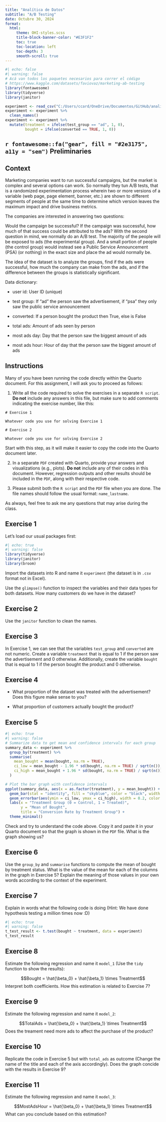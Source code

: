 ```yaml
---
title: "Analítica de Datos"
subtitle: "A/B Testing"
date: Octubre 30, 2024
format: 
  html:
     theme: OHI-styles.scss
     title-block-banner-color: "#E3F1F2"
     toc: true
     toc-location: left
     toc-depth: 3
     smooth-scroll: true
---
```

  
```r
#| echo: false
#| warning: false
# Acá van todos los paquetes necesarios para correr el código
# https://www.kaggle.com/datasets/faviovaz/marketing-ab-testing
library(fontawesome)
library(tidyverse)
library(janitor)

experiment <- read_csv("C:/Users/ccard/OneDrive/Documentos/GitHub/analisis_de_datos/experiment/marketing_AB.csv")
experiment <- experiment %>%
  clean_names()
experiment <- experiment %>%
  mutate(treatment = ifelse(test_group == "ad", 1, 0),
         bought = ifelse(converted == TRUE, 1, 0))

```


## `r fontawesome::fa("gear", fill = "#2e3175", a11y = "sem")` Preliminaries {#preliminares}

## Context


Marketing companies want to run successful campaigns, but the market is complex and several options can work. So normally they tun A/B tests, that is a randomized experimentation process wherein two or more versions of a variable (web page, page element, banner, etc.) are shown to different segments of people at the same time to determine which version leaves the maximum impact and drive business metrics.

The companies are interested in answering two questions:

Would the campaign be successful?
If the campaign was successful, how much of that success could be attributed to the ads?
With the second question in mind, we normally do an A/B test. The majority of the people will be exposed to ads (the experimental group). And a small portion of people (the control group) would instead see a Public Service Announcement (PSA) (or nothing) in the exact size and place the ad would normally be.

The idea of the dataset is to analyze the groups, find if the ads were successful, how much the company can make from the ads, and if the difference between the groups is statistically significant.

Data dictionary:

- user id: User ID (unique)

- test group: If "ad" the person saw the advertisement, if "psa" they only saw the public service announcement

- converted: If a person bought the product then True, else is False

- total ads: Amount of ads seen by person

- most ads day: Day that the person saw the biggest amount of ads

- most ads hour: Hour of day that the person saw the biggest amount of ads


## Instructions

Many of you have been running the code directly within the Quarto document. For this assignment, I will ask you to proceed as follows:

1. Write all the code required to solve the exercises in a separate `R script`. **Do not** include any answers in this file, but make sure to add comments indicating the exercise number, like this:

```
# Exercise 1

Whatever code you use for solving Exercise 1

# Exercise 2

Whatever code you use for solving Exercise 2

```

Start with this step, as it will make it easier to copy the code into the Quarto document later.



2. In a separate `PDF` created with Quarto, provide your answers and visualizations (e.g., plots). **Do not** include any of their codes in this document. However, regression outputs and other results should be included in the `PDF`, along with their respective code.

3. Please submit both the `R script` and the `PDF` file when you are done. The file names should follow the usual format: `name_lastname`.

As always, feel free to ask me any questions that may arise during the class.

## Exercise 1

Let's load our usual packages first:

```r
#| echo: true
#| warning: false
library(tidyverse)
library(janitor)
library(broom)
```

Import the datasets into R and name it `experiment` (the dataset is in `.csv` format not in Excel).

Use the `glimpse()` function to inspect the variables and their data types for both datasets. How many customers do we have in the dataset?

## Exercise 2

Use the `janitor` function to clean the names.

## Exercise 3

In Exercise 1, we can see that the variables `test_group` and `converted` are not numeric. Create a variable `treatment` that is equal to 1 if the person saw the advertisement and 0 otherwise. Additionally, create the variable `bought` that is equal to 1 if the person bought the product and 0 otherwise.

## Exercise 4

- What proportion of the dataset was treated with the advertisement? Does this figure make sense to you? 

- What proportion of customers actually bought the product?

## Exercise 5


```r
#| echo: true
#| warning: false
# Summarize data to get mean and confidence intervals for each group
summary_data <- experiment %>%
  group_by(treatment) %>%
  summarise(
    mean_bought = mean(bought, na.rm = TRUE),
    ci_low = mean_bought - 1.96 * sd(bought, na.rm = TRUE) / sqrt(n()),
    ci_high = mean_bought + 1.96 * sd(bought, na.rm = TRUE) / sqrt(n())
  )

# Plot the bar graph with confidence intervals
ggplot(summary_data, aes(x = as.factor(treatment), y = mean_bought)) +
  geom_bar(stat = "identity", fill = "skyblue", color = "black", width = 0.6) +
  geom_errorbar(aes(ymin = ci_low, ymax = ci_high), width = 0.2, color = "red") +
  labs(x = "Treatment Group (0 = Control, 1 = Treated)", 
       y = "Mean of Bought", 
       title = "Conversion Rate by Treatment Group") +
  theme_minimal()
```

Check and try to understand the code above. Copy it and paste it in your Quarto document so that the graph is shown in the `PDF` file. What is the graph showing us?


## Exercise 6

Use the `group_by` and `summarise` functions to compute the mean of bought by treatment status. What is the value of the mean for each of the columns in the graph in Exercise 5? Explain the meaning of those values in your own words according to the context of the experiment.

## Exercise 7

Explain in words what the following code is doing (Hint: We have done hypothesis testing a million times now :D)

```r
#| echo: true
#| warning: false
t_test_result <- t.test(bought ~ treatment, data = experiment)
t_test_result
```


## Exercise 8

Estimate the following regression and name it `model_1` (Use the `tidy` function to show the results):

$$Bought = \hat{\beta_0} + \hat{\beta_1} \times Treatment$$
Interpret both coefficients. How this estimation is related to Exercise 7? 


## Exercise 9 

Estimate the following regression and name it `model_2`:

$$TotalAds = \hat{\beta_0} + \hat{\beta_1} \times Treatment$$
Does the treament need more ads to affect the purchase of the product?

## Exercise 10

Replicate the code in Exercise 5 but with `total_ads` as outcome (Change the name of the title and each of the axis accordingly). Does the graph concide with the results in Exercise 9?


## Exercise 11

Estimate the following regression and name it `model_3`:

$$MostAdsHour = \hat{\beta_0} + \hat{\beta_1} \times Treatment$$
What can you conclude based on this estimation?
